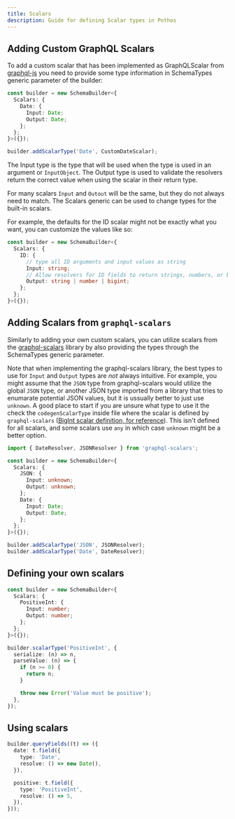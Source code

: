 ```yaml
---
title: Scalars
description: Guide for defining Scalar types in Pothos
---
```


## Adding Custom GraphQL Scalars

To add a custom scalar that has been implemented as GraphQLScalar from
[graphql-js](https://github.com/graphql/graphql-js) you need to provide some type information in
SchemaTypes generic parameter of the builder:

```typescript
const builder = new SchemaBuilder<{
  Scalars: {
    Date: {
      Input: Date;
      Output: Date;
    };
  };
}>({});

builder.addScalarType('Date', CustomDateScalar);
```

The Input type is the type that will be used when the type is used in an argument or `InputObject`.
The Output type is used to validate the resolvers return the correct value when using the scalar in
their return type.

For many scalars `Input` and `Outout` will be the same, but they do not always need to match. The
Scalars generic can be used to change types for the built-in scalars.

For example, the defaults for the ID scalar might not be exactly what you want, you can customize
the values like so:

```typescript
const builder = new SchemaBuilder<{
  Scalars: {
    ID: {
      // type all ID arguments and input values as string
      Input: string;
      // Allow resolvers for ID fields to return strings, numbers, or bigints
      Output: string | number | bigint;
    };
  };
}>({});
```

## Adding Scalars from `graphql-scalars`

Similarly to adding your own custom scalars, you can utilize scalars from the
[graphql-scalars](https://the-guild.dev/graphql/scalars/docs) library by also providing the types
through the SchemaTypes generic parameter.

Note that when implementing the graphql-scalars library, the best types to use for `Input` and
`Output` types are _not_ always intuitive. For example, you might assume that the `JSON` type from
graphql-scalars would utilize the global `JSON` type, or another JSON type imported from a library
that tries to enumarate potential JSON values, but it is ussually better to just use `unknown`. A
good place to start if you are unsure what type to use it the check the `codegenScalarType` inside
file where the scalar is defined by `graphql-scalars`
([BigInt scalar definition, for reference](https://github.com/Urigo/graphql-scalars/blob/6bdccebb27a7f9be7b5d01dfb052a3e9c17432fc/src/scalars/BigInt.ts#L92)).
This isn't defined for all scalars, and some scalars use `any` in which case `unknown` might be a
better option.

```typescript
import { DateResolver, JSONResolver } from 'graphql-scalars';

const builder = new SchemaBuilder<{
  Scalars: {
    JSON: {
      Input: unknown;
      Output: unknown;
    };
    Date: {
      Input: Date;
      Output: Date;
    };
  };
}>({});

builder.addScalarType('JSON', JSONResolver);
builder.addScalarType('Date', DateResolver);
```

## Defining your own scalars

```typescript
const builder = new SchemaBuilder<{
  Scalars: {
    PositiveInt: {
      Input: number;
      Output: number;
    };
  };
}>({});

builder.scalarType('PositiveInt', {
  serialize: (n) => n,
  parseValue: (n) => {
    if (n >= 0) {
      return n;
    }

    throw new Error('Value must be positive');
  },
});
```

## Using scalars

```typescript
builder.queryFields((t) => ({
  date: t.field({
    type: 'Date',
    resolve: () => new Date(),
  }),

  positive: t.field({
    type: 'PositiveInt',
    resolve: () => 5,
  }),
}));
```
